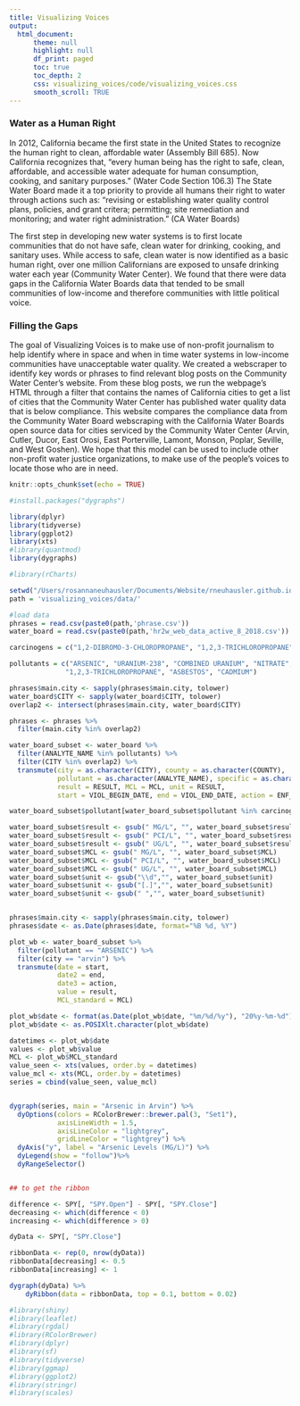 ```yaml
---
title: Visualizing Voices
output:
  html_document:
      theme: null
      highlight: null
      df_print: paged
      toc: true
      toc_depth: 2
      css: visualizing_voices/code/visualizing_voices.css
      smooth_scroll: TRUE
---
```


<head>
    <meta charset="utf-8">
    <meta http-equiv="X-UA-Compatible" content="IE=edge">
    <script src="//d3js.org/d3.v4.min.js"></script>
</head> 



        
<h3> Water as a Human Right </h3>
<p>
In 2012, California became the first state in the United States to recognize the human right to clean, affordable water (Assembly Bill 685). Now California recognizes that, “every human being has the right to safe, clean, affordable, and accessible water adequate for human consumption, cooking, and sanitary purposes.” (Water Code Section 106.3) The State Water Board made it a top priority to provide all humans their right to water through actions such as: "revising or establishing water quality control plans, policies, and grant critera; permitting; site remediation and monitoring; and water right administration." (CA Water Boards) 
</p>
<p>
The first step in developing new water systems is to first locate communities that do not have safe, clean water for drinking, cooking, and sanitary uses. While access to safe, clean water is now identified as a basic human right, over one million Californians are exposed to unsafe drinking water each year (Community Water Center). We found that there were data gaps in the California Water Boards data that tended to be small communities of low-income and therefore communities with little political voice. 
</p>
<h3> Filling the Gaps </h3>
<p>
The goal of Visualizing Voices is to make use of non-profit journalism to help identify where in space and when in time water systems in low-income communities have unacceptable water quality. We created a webscraper to identify key words or phrases to find relevant blog posts on the Community Water Center's website. From these blog posts, we run the webpage's HTML through a filter that contains the names of California cities to get a list of cities that the Community Water Center has published water quality data that is below compliance. This website compares the compliance data from the Community Water Board webscraping with the California Water Boards open source data for cities serviced by the Community Water Center (Arvin, Cutler, Ducor, East Orosi, East Porterville, Lamont, Monson, Poplar, Seville, and West Goshen). We hope that this model can be used to include other non-profit water justice organizations, to make use of the people's voices to locate those who are in need.
</p> 

```r
knitr::opts_chunk$set(echo = TRUE)
```


```r
#install.packages("dygraphs")
```

```r
library(dplyr)
library(tidyverse)
library(ggplot2)
library(xts)
#library(quantmod)
library(dygraphs)

#library(rCharts)
```





```r
setwd("/Users/rosannaneuhausler/Documents/Website/rneuhausler.github.io")
path = 'visualizing_voices/data/'

#load data
phrases = read.csv(paste0(path,'phrase.csv'))
water_board = read.csv(paste0(path,'hr2w_web_data_active_8_2018.csv'))

```


```r
carcinogens = c("1,2-DIBROMO-3-CHLOROPROPANE", "1,2,3-TRICHLOROPROPANE", "ASBESTOS", "CADMIUM")

pollutants = c("ARSENIC", "URANIUM-238", "COMBINED URANIUM", "NITRATE", "1,2-DIBROMO-3-CHLOROPROPANE",
              "1,2,3-TRICHLOROPROPANE", "ASBESTOS", "CADMIUM")

phrases$main.city <- sapply(phrases$main.city, tolower)
water_board$CITY <- sapply(water_board$CITY, tolower)
overlap2 <- intersect(phrases$main.city, water_board$CITY)

phrases <- phrases %>%
  filter(main.city %in% overlap2)

water_board_subset <- water_board %>%
  filter(ANALYTE_NAME %in% pollutants) %>%
  filter(CITY %in% overlap2) %>%
  transmute(city = as.character(CITY), county = as.character(COUNTY), 
            pollutant = as.character(ANALYTE_NAME), specific = as.character(ANALYTE_NAME),
            result = RESULT, MCL = MCL, unit = RESULT,
            start = VIOL_BEGIN_DATE, end = VIOL_END_DATE, action = ENF_ACTION_ISSUE_DATE)

water_board_subset$pollutant[water_board_subset$pollutant %in% carcinogens] = "CARCINOGEN"

water_board_subset$result <- gsub(" MG/L", "", water_board_subset$result)
water_board_subset$result <- gsub(" PCI/L", "", water_board_subset$result)
water_board_subset$result <- gsub(" UG/L", "", water_board_subset$result)
water_board_subset$MCL <- gsub(" MG/L", "", water_board_subset$MCL)
water_board_subset$MCL <- gsub(" PCI/L", "", water_board_subset$MCL)
water_board_subset$MCL <- gsub(" UG/L", "", water_board_subset$MCL)
water_board_subset$unit <- gsub("\\d","", water_board_subset$unit)
water_board_subset$unit <- gsub("[.]","", water_board_subset$unit)
water_board_subset$unit <- gsub(" ","", water_board_subset$unit)


phrases$main.city <- sapply(phrases$main.city, tolower)
phrases$date <- as.Date(phrases$date, format="%B %d, %Y")

plot_wb <- water_board_subset %>%
  filter(pollutant == "ARSENIC") %>%
  filter(city == "arvin") %>%
  transmute(date = start,
            date2 = end,
            date3 = action,
            value = result, 
            MCL_standard = MCL)

plot_wb$date <- format(as.Date(plot_wb$date, "%m/%d/%y"), "20%y-%m-%d")
plot_wb$date <- as.POSIXlt.character(plot_wb$date)


```


```r
datetimes <- plot_wb$date
values <- plot_wb$value
MCL <- plot_wb$MCL_standard
value_seen <- xts(values, order.by = datetimes)
value_mcl <- xts(MCL, order.by = datetimes)
series = cbind(value_seen, value_mcl)


dygraph(series, main = "Arsenic in Arvin") %>%
  dyOptions(colors = RColorBrewer::brewer.pal(3, "Set1"),
            axisLineWidth = 1.5, 
            axisLineColor = "lightgrey", 
            gridLineColor = "lightgrey") %>%
  dyAxis("y", label = "Arsenic Levels (MG/L)") %>%
  dyLegend(show = "follow")%>% 
  dyRangeSelector()



```


```r

## to get the ribbon

difference <- SPY[, "SPY.Open"] - SPY[, "SPY.Close"]
decreasing <- which(difference < 0)
increasing <- which(difference > 0)

dyData <- SPY[, "SPY.Close"]

ribbonData <- rep(0, nrow(dyData))
ribbonData[decreasing] <- 0.5
ribbonData[increasing] <- 1

dygraph(dyData) %>%
    dyRibbon(data = ribbonData, top = 0.1, bottom = 0.02)


```




```r
#library(shiny)
#library(leaflet)
#library(rgdal)
#library(RColorBrewer)
#library(dplyr)
#library(sf)
#library(tidyverse)
#library(ggmap)
#library(ggplot2)
#library(stringr)
#library(scales)
```


